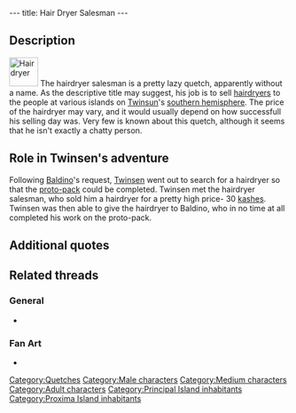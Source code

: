 ---
title: Hair Dryer Salesman
---

{{Character|
Name=Hairdryer salesman|
Image=Salesman.jpg|
Race=[[Quetch]]|
Gender=Male|
Size=Medium|
Age=Adult}}

{{Quote|
Quote=Can't seem to sell a single hair dryer here. One of my colleagues is already out there trying his best. If this keeps up, I'll have to move on to another island.|
Character=Hairdryer salesman}}

==Description==
[[Image:Hairdryer.png|right|52px|frame|Hair dryer]]
The hairdryer salesman is a pretty lazy quetch, apparently without a name. As the descriptive title may suggest, his job is to sell [[hairdryer|hairdryers]] to the people at various islands on [[Twinsun]]'s [[southern hemisphere]]. The price of the hairdryer may vary, and it would usually depend on how successfull his selling day was.
Very few is known about this quetch, although it seems that he isn't exactly a chatty person.

==Role in Twinsen's adventure==
Following [[Baldino]]'s request, [[Twinsen]] went out to search for a hairdryer so that the [[proto-pack]] could be completed. Twinsen met the hairdryer salesman, who sold him a hairdryer for a pretty high price- 30 [[kashes]]. Twinsen was then able to give the hairdryer to Baldino, who in no time at all completed his work on the proto-pack.

==Additional quotes==
{{Quote|
Quote=30 Kashes for a hair dryer, how about that? I normally sell them door to door, but customers are sparse, and you seem nice enough.|
Character=Hairdryer salesman}}
{{Quote|
Quote=Aah, I see that you too have come to Proxima island. You remember me, I sell hair dryers. Look, I'll sell you one for only 30 Kashes, but only because it's been a slow day.|
Character=Hairdryer salesman}}

==Related threads==
===General===
* {{thread|id=5950|title=Who is Hairdrier Saleman?}}

===Fan Art===
* {{post|id=112171|title=Lba3}}

[[Category:Quetches]]
[[Category:Male characters]]
[[Category:Medium characters]]
[[Category:Adult characters]]
[[Category:Principal Island inhabitants]]
[[Category:Proxima Island inhabitants]]